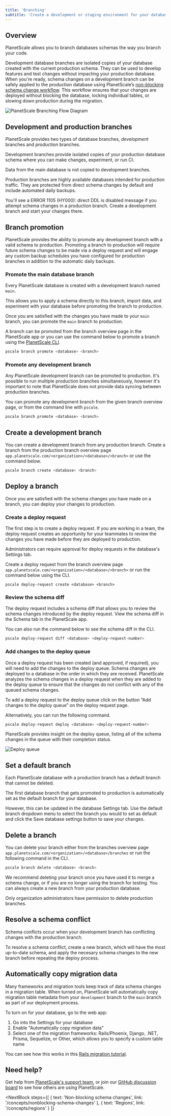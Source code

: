 ```yaml
---
title: 'Branching'
subtitle: 'Create a development or staging environment for your database through branches'
---
```


## Overview

PlanetScale allows you to branch databases schemas the way you branch your code. 

Development database branches are isolated copies of your database created with the current production schema. They can be used to develop features and test changes without impacting your production database. When you're ready, schema changes on a development branch can be safely applied to the production database using PlanetScale’s [non-blocking schema change workflow](https://docs.planetscale.com/concepts/nonblocking-schema-changes). This workflow ensures that your changes are deployed without blocking the database, locking individual tables, or slowing down production during the migration.

![PlanetScale Branching Flow Diagram](/img/docs/ps_branching_diagram_light.png)

## Development and production branches

PlanetScale provides two types of database branches, *development* branches and *production* branches.

Development branches provide isolated copies of your production database schema where you can make changes, experiment, or run CI.

<InfoBlock type="note">
  Data from the main database is not copied to development
  branches.
</InfoBlock>

Production branches are highly available databases intended for production traffic. They are protected from direct schema changes by default and include automated daily backups.

<InfoBlock type='tip'>
  You'll see a <inlineCode>ERROR 1105 (HY000): direct DDL is disabled</inlineCode> message if you attempt schema changes
  in a production branch. Create a development branch and start your changes there.
</InfoBlock>

## Branch promotion 

PlanetScale provides the ability to promote any development branch with a valid schema to production. Promoting a branch to production will require future schema changes to be made via a deploy request and will engage any custom backup schedules you have configured for production branches in addition to the automatic daily backups.

### Promote the main database branch

Every PlanetScale database is created with a development branch named `main`.



This allows you to apply a schema directly to this branch, import data, and experiment with your database before promoting the branch to production. 

Once you are satisfied with the changes you have made to your `main` branch, you can promote the `main` branch to production. 

A branch can be promoted from the branch overview page in the PlanetScale app or you can use the command below to promote a branch using the [PlanetScale CLI](https://docs.planetscale.com/reference/planetscale-cli). 

```zsh
pscale branch promote <database> <branch>
```

### Promote any development branch

Any PlanetScale development branch can be promoted to production. It's possible to run multiple production branches simultaneously, however it's important to note that PlanetScale does not provide data syncing between production branches.

You can promote any development branch from the given branch overview page, or from the command line with `pscale`. 

```zsh
pscale branch promote <database> <branch>
```


## Create a development branch

You can create a development branch from any production branch. Create a branch from the production branch overview page `app.planetscale.com/<organization>/<database>/<branch>` or use the command below.

```zsh
pscale branch create <database> <branch>
```

## Deploy a branch

Once you are satisfied with the schema changes you have made on a branch, you can deploy your changes to production. 

### Create a deploy request

The first step is to create a deploy request. If you are working in a team, the deploy request creates an opportunity for your teammates to review the changes you have made before they are deployed to production. 

<InfoBlock type="note">
Administrators can require approval for deploy requests in the database's Settings tab.
</InfoBlock>

Create a deploy request from the branch overview page `app.planetscale.com/<organization>/<database>/<branch>` or run the command below using the CLI.

```
pscale deploy-request create <database> <branch>
```

### Review the schema diff 

The deploy request includes a schema diff that allows you to review the schema changes introduced by the deploy request. View the schema diff in the Schema tab in the PlanetScale app. 

You can also run the command below to see the schema diff in the CLI. 

```zsh
pscale deploy-request diff <database> <deploy-request-number> 
```

### Add changes to the deploy queue


Once a deploy request has been created (and approved, if required), you will need to add the changes to the deploy queue. Schema changes are deployed to a database in the order in which they are received. PlanetScale analyzes the schema changes in a deploy request when they are added to the deploy queue to ensure that the changes do not conflict with any of the queued schema changes. 

To add a deploy request to the deploy queue click on the button “Add changes to the deploy queue” on the deploy request page. 

Alternatively, you can run the following command. 

```zsh
pscale deploy-request deploy <database> <deploy-request-number>
```

PlanetScale provides insight on the deploy queue, listing all of the schema changes in the queue with their completion status. 

![Deploy queue](/img/docs/branching-deploy-queue.png)

## Set a default branch
Each PlanetScale database with a production branch has a default branch that cannot be deleted. 

The first database branch that gets promoted to production is automatically set as the default branch for your database. 

However, this can be updated in the database Settings tab. Use the default branch dropdown menu to select the branch you would to set as default and click the Save database settings button to save your changes. 

## Delete a branch

You can delete your branch either from the branches overview page `app.planetscale.com/<organization>/<database>/branches` or run the following command in the CLI.

```zsh
pscale branch delete <database> <branch>
```

We recommend deleting your branch once you have used it to merge a schema change, or if you are no longer using the branch for testing. You can always create a new branch from your production database. 

<InfoBlock type="note">
Only organization administrators have permission to delete production branches. 
</InfoBlock> 

## Resolve a schema conflict

Schema conflicts occur when your development branch has conflicting changes with the production branch. 

To resolve a schema conflict, create a new branch, which will have the most up-to-date schema, and apply the necesary schema changes to the new branch before repeating the deploy process. 

## Automatically copy migration data

Many frameworks and migration tools keep track of data schema changes in a migration table. When turned on, PlanetScale will automatically copy migration table metadata from your `development` branch to the `main` branch as part of our deployment process.

To turn on for your database, go to the web app:

1. Go into the Settings for your database
2. Enable "Automatically copy migration data"
3. Select one of the migration frameworks: Rails/Phoenix, Django, .NET, Prisma, Sequelize, or Other, which allows you to specify a custom table name

You can see how this works in this [Rails migration tutorial](/tutorial/automatic-rails-migrations).

## Need help?

Get help from [PlanetScale's support team](https://www.planetscale.com/support), or join our [GitHub discussion board](https://github.com/planetscale/beta/discussions) to see how others are using PlanetScale.

<NextBlock
  steps={[
    {
      text: 'Non-blocking schema changes',
      link: '/concepts/nonblocking-schema-changes'
    },
    {
      text: 'Regions',
      link: '/concepts/regions'
    }
  ]}
></NextBlock>
